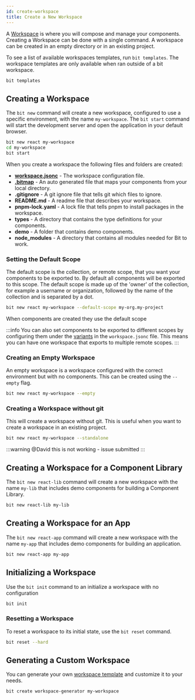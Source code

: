```yaml
---
id: create-workspace
title: Create a New Workspace
---
```


A [Workspace](/workspace/overview) is where you will compose and manage your components. Creating a Workspace can be done with a single command. A workspace can be created in an empty directory or in an existing project.

To see a list of available workspaces templates, run `bit templates`. The workspace templates are only available when ran outside of a bit workspace.

```bash
bit templates
```

## Creating a Workspace

The `bit new` command will create a new workspace, configured to use a specific environment, with the name `my-workspace`. The `bit start` command will start the development server and open the application in your default browser.

```bash
bit new react my-workspace
cd my-workspace
bit start
```

When you create a workspace the following files and folders are created:

- **[workspace.jsonc](/)** - The workspace configuration file.
- **[.bitmap](/)** - An auto generated file that maps your components from your local directory.
- **.gitignore** - A git ignore file that tells git which files to ignore.
- **README.md** - A readme file that describes your workspace.
- **pnpm-lock.yaml** - A lock file that tells pnpm to install packages in the workspace.
- **types** - A directory that contains the type definitions for your components.
- **demo** - A folder that contains demo components.
- **node_modules** - A directory that contains all modules needed for Bit to work.

### Setting the Default Scope

The default scope is the collection, or remote scope, that you want your components to be exported to. By default all components will be exported to this scope. The default scope is made up of the 'owner' of the collection, for example a username or organization, followed by the name of the collection and is separated by a dot.

```bash
bit new react my-workspace --default-scope my-org.my-project
```

When components are created they use the default scope

:::info
You can also set components to be exported to different scopes by configuring them under the [variants](/) in the `workspace.jsonc` file. This means you can have one workspace that exports to multiple remote scopes.
:::

### Creating an Empty Workspace

An empty workspace is a workspace configured with the correct environment but with no components. This can be created using the `--empty` flag.

```bash
bit new react my-workspace --empty
```

### Creating a Workspace without git

This will create a workspace without git. This is useful when you want to create a workspace in an existing project.

```bash
bit new react my-workspace --standalone
```

:::warning
@David this is not working - issue submitted
:::

## Creating a Workspace for a Component Library

The `bit new react-lib` command will create a new workspace with the name `my-lib` that includes demo components for building a Component Library.

```bash
bit new react-lib my-lib
```

## Creating a Workspace for an App

The `bit new react-app` command will create a new workspace with the name `my-app` that includes demo components for building an application.

```bash
bit new react-app my-app
```

## Initializing a Workspace

Use the `bit init` command to an initialize a workspace with no configuration

```bash
bit init
```

### Resetting a Workspace

To reset a workspace to its initial state, use the `bit reset` command.

```bash
bit reset --hard
```

## Generating a Custom Workspace

You can generate your own [workspace template](/workspace/templates) and customize it to your needs.

```bash
bit create workspace-generator my-workspace
```
